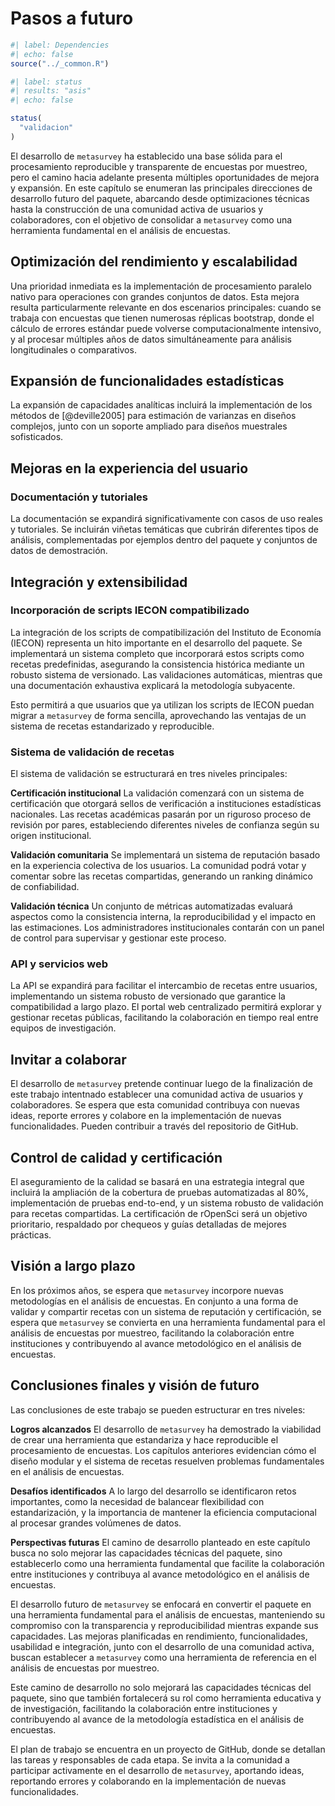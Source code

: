 # Pasos a futuro {#sec-Chapter6}

```r
#| label: Dependencies
#| echo: false
source("../_common.R")
```

```r
#| label: status
#| results: "asis"
#| echo: false

status(
  "validacion"
)
```


El desarrollo de `metasurvey` ha establecido una base sólida para el procesamiento reproducible y transparente de encuestas por muestreo, pero el camino hacia adelante presenta múltiples oportunidades de mejora y expansión. En este capítulo se enumeran las principales direcciones de desarrollo futuro del paquete, abarcando desde optimizaciones técnicas hasta la construcción de una comunidad activa de usuarios y colaboradores, con el objetivo de consolidar a `metasurvey` como una herramienta fundamental en el análisis de encuestas.

## Optimización del rendimiento y escalabilidad

Una prioridad inmediata es la implementación de procesamiento paralelo nativo para operaciones con grandes conjuntos de datos. Esta mejora resulta particularmente relevante en dos escenarios principales: cuando se trabaja con encuestas que tienen numerosas réplicas bootstrap, donde el cálculo de errores estándar puede volverse computacionalmente intensivo, y al procesar múltiples años de datos simultáneamente para análisis longitudinales o comparativos.


## Expansión de funcionalidades estadísticas

La expansión de capacidades analíticas incluirá la implementación de los métodos de [@deville2005] para estimación de varianzas en diseños complejos, junto con un soporte ampliado para diseños muestrales sofisticados.

## Mejoras en la experiencia del usuario

### Documentación y tutoriales {.unnumbered}

La documentación se expandirá significativamente con casos de uso reales y tutoriales. Se incluirán viñetas temáticas que cubrirán diferentes tipos de análisis, complementadas por ejemplos dentro del paquete y conjuntos de datos de demostración.

## Integración y extensibilidad

### Incorporación de scripts IECON compatibilizado {.unnumbered}

La integración de los scripts de compatibilización del Instituto de Economía (IECON) representa un hito importante en el desarrollo del paquete. Se implementará un sistema completo que incorporará estos scripts como recetas predefinidas, asegurando la consistencia histórica mediante un robusto sistema de versionado. Las validaciones automáticas, mientras que una documentación exhaustiva explicará la metodología subyacente.

Esto permitirá a que usuarios que ya utilizan los scripts de IECON puedan migrar a `metasurvey` de forma sencilla, aprovechando las ventajas de un sistema de recetas estandarizado y reproducible.

### Sistema de validación de recetas {.unnumbered}

El sistema de validación se estructurará en tres niveles principales:

**Certificación institucional**
La validación comenzará con un sistema de certificación que otorgará sellos de verificación a instituciones estadísticas nacionales. Las recetas académicas pasarán por un riguroso proceso de revisión por pares, estableciendo diferentes niveles de confianza según su origen institucional.

**Validación comunitaria**
Se implementará un sistema de reputación basado en la experiencia colectiva de los usuarios. La comunidad podrá votar y comentar sobre las recetas compartidas, generando un ranking dinámico de confiabilidad.

**Validación técnica**
Un conjunto de métricas automatizadas evaluará aspectos como la consistencia interna, la reproducibilidad y el impacto en las estimaciones. Los administradores institucionales contarán con un panel de control para supervisar y gestionar este proceso.

### API y servicios web {.unnumbered}

La API se expandirá para facilitar el intercambio de recetas entre usuarios, implementando un sistema robusto de versionado que garantice la compatibilidad a largo plazo. El portal web centralizado permitirá explorar y gestionar recetas públicas, facilitando la colaboración en tiempo real entre equipos de investigación.

## Invitar a colaborar

El desarrollo de `metasurvey` pretende continuar luego de la finalización de este trabajo intentnado establecer una comunidad activa de usuarios y colaboradores. Se espera que esta comunidad contribuya con nuevas ideas, reporte errores y colabore en la implementación de nuevas funcionalidades. Pueden contribuir a través del repositorio de GitHub.


## Control de calidad y certificación

El aseguramiento de la calidad se basará en una estrategia integral que incluirá la ampliación de la cobertura de pruebas automatizadas al 80%, implementación de pruebas end-to-end, y un sistema robusto de validación para recetas compartidas. La certificación de rOpenSci será un objetivo prioritario, respaldado por chequeos y guías detalladas de mejores prácticas.

## Visión a largo plazo

En los próximos años, se espera que `metasurvey` incorpore nuevas metodologías en el análisis de encuestas. En conjunto a una forma de validar y compartir recetas con un sistema de reputación y certificación, se espera que `metasurvey` se convierta en una herramienta fundamental para el análisis de encuestas por muestreo, facilitando la colaboración entre instituciones y contribuyendo al avance metodológico en el análisis de encuestas.

## Conclusiones finales y visión de futuro

Las conclusiones de este trabajo se pueden estructurar en tres niveles:

**Logros alcanzados**
El desarrollo de `metasurvey` ha demostrado la viabilidad de crear una herramienta que estandariza y hace reproducible el procesamiento de encuestas. Los capítulos anteriores evidencian cómo el diseño modular y el sistema de recetas resuelven problemas fundamentales en el análisis de encuestas.

**Desafíos identificados**
A lo largo del desarrollo se identificaron retos importantes, como la necesidad de balancear flexibilidad con estandarización, y la importancia de mantener la eficiencia computacional al procesar grandes volúmenes de datos.

**Perspectivas futuras**
El camino de desarrollo planteado en este capítulo busca no solo mejorar las capacidades técnicas del paquete, sino establecerlo como una herramienta fundamental que facilite la colaboración entre instituciones y contribuya al avance metodológico en el análisis de encuestas.

El desarrollo futuro de `metasurvey` se enfocará en convertir el paquete en una herramienta fundamental para el análisis de encuestas, manteniendo su compromiso con la transparencia y reproducibilidad mientras expande sus capacidades. Las mejoras planificadas en rendimiento, funcionalidades, usabilidad e integración, junto con el desarrollo de una comunidad activa, buscan establecer a `metasurvey` como una herramienta de referencia en el análisis de encuestas por muestreo.

Este camino de desarrollo no solo mejorará las capacidades técnicas del paquete, sino que también fortalecerá su rol como herramienta educativa y de investigación, facilitando la colaboración entre instituciones y contribuyendo al avance de la metodología estadística en el análisis de encuestas.

El plan de trabajo se encuentra en un proyecto de GitHub, donde se detallan las tareas y responsables de cada etapa. Se invita a la comunidad a participar activamente en el desarrollo de `metasurvey`, aportando ideas, reportando errores y colaborando en la implementación de nuevas funcionalidades.